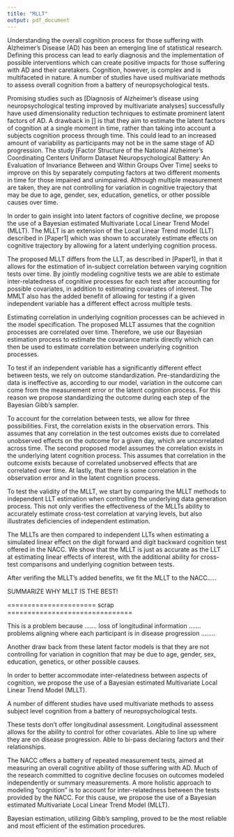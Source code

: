 ```yaml
---
title: "MLLT"
output: pdf_document
---
```




Understanding the overall cognition process for those suffering with Alzheimer's Disease (AD) has been an emerging line of statistical research. Defining this process can lead to early diagnosis and the implementation of possible interventions which can create positive impacts for those suffering with AD and their caretakers. Cognition, however, is complex and is multifaceted in nature. A number of studies have used multivariate methods to assess overall cognition from a battery of neuropsychological tests. 

Promising studies such as [Diagnosis of Alzheimer’s disease using neuropsychological testing improved by multivariate analyses] successfully have used dimensionality reduction techniques to estimate prominent latent factors of AD. A drawback in [] is that they aim to estimate the latent factors of cognition at a single moment in time, rather than taking into account a subjects cognition process through time. This could lead to an increased amount of variability as participants may not be in the same stage of AD progression. The study [Factor Structure of the National Alzheimer's Coordinating Centers Uniform Dataset Neuropsychological Battery: An Evaluation of Invariance Between and Within Groups Over Time] seeks to improve on this by separately computing factors at two different moments in time for those impaired and unimpaired. Although multiple measurement are taken, they are not controlling for variation in cognitive trajectory that may be due to age, gender, sex, education, genetics, or other possible causes over time. 

In order to gain insight into latent factors of cognitive decline, we propose the use of a Bayesian estimated Multivariate Local Linear Trend Model (MLLT). The MLLT is an extension of the Local Linear Trend model (LLT) described in [Paper1] which was shown to accurately estimate effects on cognitive trajectory by allowing for a latent underlying cognition process. 

The proposed MLLT differs from the LLT, as described in [Paper1], in that it allows for the estimation of in-subject correlation between varying cognition tests over time. By jointly modeling cognitive tests we are able to estimate inter-relatedness of cognitive processes for each test after accounting for possible covariates, in addition to estimating covariates of interest. The MMLT also has the added benefit of allowing for testing if a given independent variable has a different effect across multiple tests.

Estimating correlation in underlying cognition processes can be achieved in the model specification. The proposed MLLT assumes that the cognition processes are correlated over time. Therefore, we use our Bayesian estimation process to estimate the covariance matrix directly which can then be used to estimate correlation between underlying cognition processes.

To test if an independent variable has a significantly different effect between tests, we rely on outcome standardization. Pre-standardizing the data is ineffective as, according to our model, variation in the outcome can come from the measurement error or the latent cognition process. For this reason we propose standardizing the outcome during each step of the Bayesian Gibb's sampler.

To account for the correlation between tests, we allow for three possibilities. First, the correlation exists in the observation errors. This assumes that any correlation in the test outcomes exists due to correlated unobserved effects on the outcome for a given day, which are uncorrelated across time. The second proposed model assumes the correlation exists in the underlying latent cognition process. This assumes that correlation in the outcome exists because of correlated unobserved effects that are correlated over time. At lastly, that there is some correlation in the observation error and in the latent cognition process.


To test the validity of the MLLT, we start by comparing the MLLT methods to independent LLT estimation when controlling the underlying data generation process. This not only verifies the effectiveness of the MLLTs ability to accurately estimate cross-test correlation at varying levels, but also illustrates deficiencies of independent estimation.


The MLLTs are then compared to independent LLTs when estimating a simulated linear effect on the digit forward and digit backward cognition test offered in the NACC. We show that the MLLT is just as accurate as the LLT at estimating linear effects of interest, with the additional ability for cross-test comparisons and underlying cognition between tests.


After verifing the MLLT's added benefits, we fit the MLLT to the NACC.....

SUMMARIZE WHY MLLT IS THE BEST!



====================== scrap ===============================

This is a problem because ....... loss of longitudinal information ....... problems aligning where each participant is in disease progression ........


Another draw back from these latent factor models is that they are not controlling for variation in cognition that may be due to age, gender, sex, education, genetics, or other possible causes. 


In order to better accommodate inter-relatedness between aspects of cognition, we propose the use of a Bayesian estimated Multivariate Local Linear Trend Model (MLLT).



A number of different studies have used multivariate methods to assess subject level cognition from a battery of neuropsychological tests.

These tests don't offer longitudinal assessment. Longitudinal assessment allows for the ability to control for other covariates. Able to line up where they are on disease progression. Able to bi-pass declaring factors and their relationships.



The NACC offers a battery of repeated measurement tests, aimed at measuring an overall cognitive ability of those suffering with AD. Much of the research committed to cognitive decline focuses on outcomes modeled independently or summary measurements. A more holistic approach to modeling "cognition" is to account for inter-relatedness between the tests provided by the NACC. For this cause, we propose the use of a Bayesian estimated Multivariate Local Linear Trend Model (MLLT). 


 Bayesian estimation, utilizing Gibb's sampling, proved to be the most reliable and most efficient of the estimation procedures.